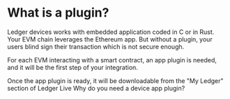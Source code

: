 
# What is a plugin?

Ledger devices works with embedded application coded in C or in Rust. Your EVM chain leverages the Ethereum app. But without a plugin, your users blind sign their transaction which is not secure enough.

For each EVM interacting with a smart contract, an app plugin is needed, and it will be the first step of your integration. 

Once the app plugin is ready, it will be downloadable from the "My Ledger" section of Ledger Live
Why do you need a device app plugin?

<Cards num={2}>
  <Card
    title="Plugin requirements and submission"
    href="/docs/plugin/requirements"
  />
  <Card
    title="Overview"
    href="/docs/plugin/overview"
  />
  <Card
    title="Setup"
    href="/docs/plugin/environment-setup"
  />
  <Card
    title="Code Walkthrough"
    href="/docs/plugin/code-walkthrough"
  />
</Cards>